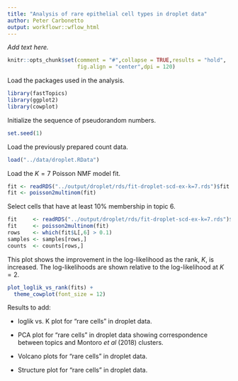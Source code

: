 ```yaml
---
title: "Analysis of rare epithelial cell types in droplet data"
author: Peter Carbonetto
output: workflowr::wflow_html
---
```


*Add text here.*

```r
knitr::opts_chunk$set(comment = "#",collapse = TRUE,results = "hold",
                      fig.align = "center",dpi = 120)
```

Load the packages used in the analysis.

```r
library(fastTopics)
library(ggplot2)
library(cowplot)
```

Initialize the sequence of pseudorandom numbers.

```r
set.seed(1)
```

Load the previously prepared count data.

```r
load("../data/droplet.RData")
```

Load the $K = 7$ Poisson NMF model fit.

```r
fit <- readRDS("../output/droplet/rds/fit-droplet-scd-ex-k=7.rds")$fit
fit <- poisson2multinom(fit)
```

Select cells that have at least 10% membership in topic 6.

```r
fit     <- readRDS("../output/droplet/rds/fit-droplet-scd-ex-k=7.rds")$fit
fit     <- poisson2multinom(fit)
rows    <- which(fit$L[,6] > 0.1)
samples <- samples[rows,]
counts  <- counts[rows,]
```

This plot shows the improvement in the log-likelihood as the rank,
$K$, is increased. The log-likelihoods are shown relative to the
log-likelihood at $K = 2$. 

```r
plot_loglik_vs_rank(fits) +
  theme_cowplot(font_size = 12)
```

Results to add:

+ loglik vs. K plot for "rare cells" in droplet data.

+ PCA plot for "rare cells" in droplet data showing correspondence
  between topics and Montoro *et al* (2018) clusters.

+ Volcano plots for "rare cells" in droplet data.

+ Structure plot for "rare cells" in droplet data.
